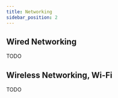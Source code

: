 ---
title: Networking
sidebar_position: 2
---

## Wired Networking

TODO

## Wireless Networking, Wi-Fi

TODO
